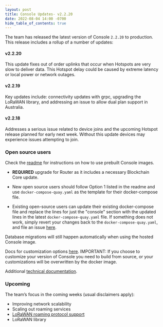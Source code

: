 ```yaml
---
layout: post
title: Console Updates- v2.2.20
date: 2022-08-04 14:00 -0700
hide_table_of_contents: true
---
```


The team has released the latest version of Console `2.2.20` to production. This release includes a
rollup of a number of updates:

<!--truncate-->

#### v2.2.20

This update fixes out of order uplinks that occur when Hotspots are very slow to deliver data. This
Hotspot delay could be caused by extreme latency or local power or network outages.

#### v2.2.19

Key updates include: connectivity updates with grpc, upgrading the LoRaWAN library, and addressing
an issue to allow dual plan support in Australia.

#### v2.2.18

Addresses a serious issue related to device joins and the upcoming Hotspot release planned for early
next week. Without this update devices may experience issues attempting to join.

### Open source users

Check the [readme](https://github.com/helium/console) for instructions on how to use prebuilt
Console images.

- **REQUIRED** upgrade for Router as it includes a necessary Blockchain Core update.

- New open source users should follow Option 1 listed in the readme and use
  `docker-compose-quay.yaml` as the template for their docker-compose file.

- Existing open-source users can update their existing docker-compose file and replace the lines for
  just the "console" section with the updated lines in the latest `docker-compose-quay.yaml` file.
  If something does not work, simply revert your changes back to the `docker-compose-quay.yaml`, and
  file an issue [here](https://github.com/helium/console/issues).

Database migrations will still happen automatically when using the hosted Console image.

Docs for customization options
[here](https://docs.helium.com/use-the-network/run-a-network-server/run-console/#customize-console-environment).
IMPORTANT: If you choose to customize your version of Console you need to build from source, or your
customizations will be overwritten by the docker image.

Additional
[technical documentation](https://docs.helium.com/use-the-network/run-a-network-server/run-console/#console-setup).

### Upcoming

The team’s focus in the coming weeks (usual disclaimers apply):

- Improving network scalability
- Scaling out roaming services
- [LoRaWAN roaming protocol support](https://lora-alliance.org/wp-content/uploads/2022/01/TR010-1.0.0-LoRaWAN-Roaming-Hub.pdf)
- LoRaWAN library
